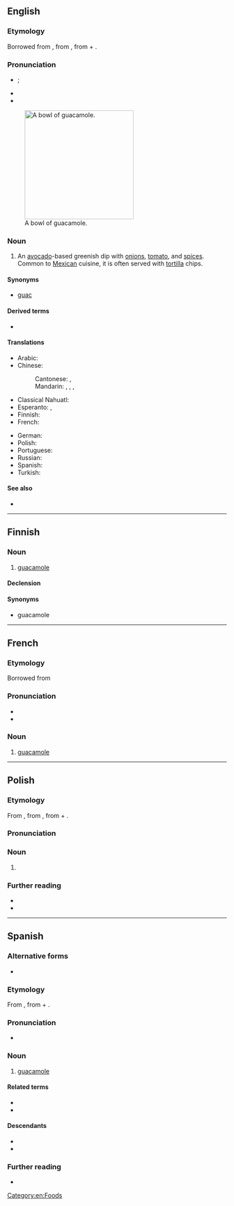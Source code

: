 {{also|Guacamole}}
==English==
{{wikipedia}}

===Etymology===
Borrowed from {{bor|en|es|guacamole}}, from {{der|en|nci|āhuacamōlli}}, from {{m|nci|āhuacatl||[[avocado]]}} + {{m|nci|mōlli||[[sauce]]; [[broth]]}}.

===Pronunciation===
* {{a|GA}} {{IPA|en|/ˌɡwɑkəˈmoʊli/|/ˌɡwɑkəˈmoʊleɪ/}}; {{q|Spanish-influenced pronunciations}} {{IPAchar|/ɡwakaˈmole/|/wakaˈmole/}}
* {{audio|en|LL-Q1860 (eng)-Vealhurl-guacamole.wav|Audio (UK)}}
* {{rhymes|en|əʊli|s=4}}

[[File:Guacamole.jpg|right|thumb|250px|A bowl of guacamole.]]

===Noun===
{{en-noun|~}}

# An [[avocado]]-based greenish dip with [[onion]]s, [[tomato]], and [[spice]]s. Common to [[Mexican]] cuisine, it is often served with [[tortilla]] chips.

====Synonyms====
* {{sense|avocado-based greenish dip}} {{qualifier|informal}} [[guac]]

====Derived terms====
* {{l|en|holy guacamole}}

====Translations====
{{trans-top|avocado-based greenish dip}}
* Arabic: {{t|ar|غُوَّاكَامُولِي}}
* Chinese:
*: Cantonese: {{t|yue|牛油果醬}}, {{t|yue|牛油果酱|tr=ngau4 jau4 gwo2 zoeng3}}
*: Mandarin: {{t|cmn|鱷梨醬}}, {{t|cmn|鳄梨酱|tr=èlíjiàng}}, {{t+|cmn|酪梨醬}}, {{t+|cmn|酪梨酱|tr=luòlíjiàng}}
* Classical Nahuatl: {{t|nci|āhuacamōlli}}
* Esperanto: {{t|eo|avokada kaĉo}}, {{t|eo|gvakamolo}}
* Finnish: {{t+|fi|guacamole}}
* French: {{t+|fr|guacamole|m}}
{{trans-mid}}
* German: {{t+|de|Guacamole|f}}
* Polish: {{t+|pl|guacamole|n}}
* Portuguese: {{t+|pt|guacamole|m}}
* Russian: {{t+|ru|гуакамоле}}
* Spanish: {{t+|es|guacamole}}
* Turkish: {{t|tr|guakamole}}
{{trans-bottom}}

====See also====
* {{l|en|avocado}}

[[Category:en:Foods]]

----

==Finnish==

===Noun===
{{fi-noun}}

# [[#English|guacamole]] {{gloss|dip}}

====Declension====
{{fi-decl-nalle|guacamol|||a}}

====Synonyms====
* guacamole {{l|fi|dippi}}

----

==French==

===Etymology===
Borrowed from {{bor|en|es|guacamole}}

===Pronunciation===
* {{fr-IPA|gwacamole}}
* {{audio|fr|Fr-Paris--guacamole.ogg|Audio (Paris)}}

===Noun===
{{fr-noun|m}}

# [[#English|guacamole]] {{gloss|dip}}

----

==Polish==
{{wp|lang=pl}}

===Etymology===
From {{bor|pl|es|guacamole}}, from {{der|pl|nci|āhuacamōlli}}, from {{m|nci|āhuacatl||[[avocado]]}} + {{m|nci|mōlli||[[sauce]]; [[broth]]}}.

===Pronunciation===
{{pl-p|głakamole|a=LL-Q809 (pol)-Poemat-guacamole.wav|h=gua.ca.mo.le}}

===Noun===
{{pl-noun|g=n|indecl=yes}}

# {{l|en|guacamole}}

===Further reading===
* {{R:pl:WSJP}}
* {{R:PWN}}

{{c|pl|Sauces}}

----

==Spanish==
{{wikipedia|lang=es}}

===Alternative forms===
* {{alter|es|guacamol||Central America, Cuba}}

===Etymology===
From {{bor|es|nci|āhuacamōlli}}, from {{m|nci|āhuacatl||avocado fruit}} + {{m|nci|mōlli||sauce, something ground}}.

===Pronunciation===
{{es-IPA}}
* {{audio|es|LL-Q1321 (spa)-Millars-guacamole.wav|Audio (Spain)}}

===Noun===
{{es-noun|m}}

# [[#English|guacamole]]

====Related terms====
* {{l|es|aguacate}}
* {{l|es|mole}}

====Descendants====
* {{desc|en|guacamole|bor=1}}
* {{desc|de|Guacamole|bor=1}}

===Further reading===
* {{R:DRAE}}

{{C|es|Sauces}}